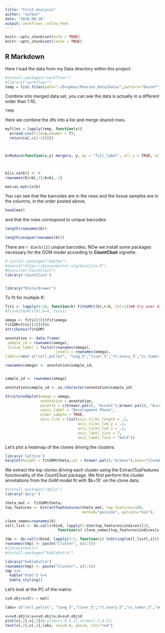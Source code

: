 ```yaml
---
title: "first-analysis"
author: "surbut"
date: "2018-09-28"
output: workflowr::wflow_html
---
```



```r

knitr::opts_chunk$set(echo = TRUE)
knitr::opts_chunk$set(cache = TRUE)

```

## R Markdown

Here I load the data from my Data directory within this project:

```r
#install.packages("workflowr")
#library("workflowr")
temp = list.files(path="~/Dropbox/Pearson_Data/Data/",pattern="Decon*",full.names = TRUE)
```
Combine into merged data set, you can see the data is actually in a different order than 1:10;
```r
temp
```
Here we combine the dfs into a list and merge shared rows. 
```r
myfiles = lapply(temp, function(x){
  a=read.csv(file=x,header = T);
  return(a[,c(2:3)])})



b=Reduce(function(x,y) merge(x, y, by = "full_label", all.x = TRUE, all.y = TRUE),myfiles) 



b[is.na(b)] <- 0
rownames(b)=b[,1];b=b[,-1]

mat=as.matrix(b)
```

You can see that the barcodes are in the rows and the tissue samples are in the columns, in the order posted above, 
```r
head(mat)
```

and that the rows correspond to unique barcodes:
```r
length(rownames(b))

length(unique(rownames(b)))

```

There are `r dim(b)[2]` unqiue barcodes. NOw we install some packages necessary for the GOM model according to **CountClust** vignette.

```r


# install.packages("maptpx")
#source("https://bioconductor.org/biocLite.R")
#biocLite("CountClust")
library('CountClust')


library("RColorBrewer")
```

To fit for multiple K:

```r
fits <- lapply(8:10, function(k) FitGoM(t(b),K=k, tol=1))## try over different Ks
#fit=FitGoM(t(b),K=4, tol=1)

omega <- fits[[3]]$fit$omega
fitGOM=fits[[3]]$fit
attributes(fitGOM)

annotation <- data.frame(
 sample_id = rownames(omega),
 tissue_label = factor(rownames(omega),
                       levels = rownames(omega),
labels=rev( c("cell_pellet", "lung_5","liver_5","rt.ovary_5","sc_tumor_2","omentum_5","sc_tumor", "lung_m3","liver_m3","right_ovary_3", "left_ovary_3", "adrenal_3", "lung_4","rt_ovary_4"))))

rownames(omega) <- annotation$sample_id;


sample_id <- rownames(omega)

annotation$sample_id <- as.character(annotation$sample_id)

StructureGGplot(omega = omega,
                annotation = annotation,
                palette = c(brewer.pal(8, "Accent"),brewer.pal(8, "Accent")),
                yaxis_label = "Development Phase",
                order_sample = TRUE,
                axis_tick = list(axis_ticks_length = .1,
                                 axis_ticks_lwd_y = .1,
                                 axis_ticks_lwd_x = .1,
                                 axis_label_size = 7,
                                 axis_label_face = "bold"))
```

Let's plot a heatmap of the clones driving the clusters:

```r

library('lattice')
barplot(height = fitGOM$theta,col = brewer.pal(9,"Greens"),main="CloneRepresentation per Cluster")


```

We extract the top clones driving each cluster using the ExtractTopFeatures functionality of the CountClust package. We first perform the cluster annotations from the GoM model fit with $k=10` on the clone data: 


```r
#install.packages("dplyr")
library('dplyr')

theta_mat <- fitGOM$theta;
top_features <- ExtractTopFeatures(theta_mat, top_features=100,
                                   method="poisson", options="min");

clone_names=rownames(b)
cell_list <- do.call(rbind, lapply(1:dim(top_features$indices)[1],
                        function(x) clone_names[top_features$indices[x,]]))

tmp <- do.call(rbind, lapply(1:5, function(i) toString(cell_list[,i])))
rownames(tmp) <- paste("Cluster", c(1:5))
#library(knitr)
#install.packages("kableExtra")

library("kableExtra")
rownames(tmp) <- paste("Cluster", c(1:5))
tmp %>%
  kable("html") %>%
  kable_styling()
```
Let's look at the PC of the matrix:

```r
svd.obj=svd(x = mat)

labs= c("cell_pellet", "lung_5","liver_5","rt.ovary_5","sc_tumor_2","omentum_5","sc_tumor", "lung_m3","liver_m3","right_ovary_3", "left_ovary_3", "adrenal_3", "lung_4","rt_ovary_4")

v=svd.obj$v;u=svd.obj$u;d=svd.obj$d
plot(v[,2],v[,3])#,ylim=c(-0.5,1),xlim=c(-1,0.5))
text(v[,2],v[,3],labs, cex=0.6, pos=4, col="red")


```
